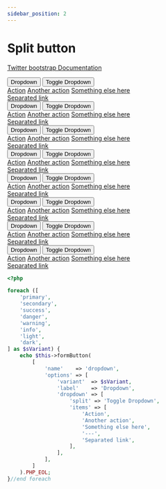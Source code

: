 ```yaml
---
sidebar_position: 2
---
```



# Split button

[Twitter bootstrap Documentation](https://getbootstrap.com/docs/4.5/components/dropdowns/#split-button)

<Tabs>
<TabItem value="result" label="Result" default><HtmlCode bootstrapVersion="4.5"><div class="btn-group dropdown">
    <button type="button" name="dropdown" class="btn btn-primary" value="">Dropdown</button>
    <button type="button" name="dropdown-toggle" class="btn btn-primary dropdown-toggle dropdown-toggle-split" data-toggle="dropdown" role="button" aria-haspopup="true" aria-expanded="false" value=""><span class="sr-only">Toggle Dropdown</span></button>
    <div class="dropdown-menu">
        <a class="dropdown-item" href="#">Action</a>
        <a class="dropdown-item" href="#">Another action</a>
        <a class="dropdown-item" href="#">Something else here</a>
        <div class="dropdown-divider"/>
        <a class="dropdown-item" href="#">Separated link</a>
    </div>
</div>
<div class="btn-group dropdown">
    <button type="button" name="dropdown" class="btn btn-secondary" value="">Dropdown</button>
    <button type="button" name="dropdown-toggle" class="btn btn-secondary dropdown-toggle dropdown-toggle-split" data-toggle="dropdown" role="button" aria-haspopup="true" aria-expanded="false" value=""><span class="sr-only">Toggle Dropdown</span></button>
    <div class="dropdown-menu">
        <a class="dropdown-item" href="#">Action</a>
        <a class="dropdown-item" href="#">Another action</a>
        <a class="dropdown-item" href="#">Something else here</a>
        <div class="dropdown-divider"/>
        <a class="dropdown-item" href="#">Separated link</a>
    </div>
</div>
<div class="btn-group dropdown">
    <button type="button" name="dropdown" class="btn btn-success" value="">Dropdown</button>
    <button type="button" name="dropdown-toggle" class="btn btn-success dropdown-toggle dropdown-toggle-split" data-toggle="dropdown" role="button" aria-haspopup="true" aria-expanded="false" value=""><span class="sr-only">Toggle Dropdown</span></button>
    <div class="dropdown-menu">
        <a class="dropdown-item" href="#">Action</a>
        <a class="dropdown-item" href="#">Another action</a>
        <a class="dropdown-item" href="#">Something else here</a>
        <div class="dropdown-divider"/>
        <a class="dropdown-item" href="#">Separated link</a>
    </div>
</div>
<div class="btn-group dropdown">
    <button type="button" name="dropdown" class="btn btn-danger" value="">Dropdown</button>
    <button type="button" name="dropdown-toggle" class="btn btn-danger dropdown-toggle dropdown-toggle-split" data-toggle="dropdown" role="button" aria-haspopup="true" aria-expanded="false" value=""><span class="sr-only">Toggle Dropdown</span></button>
    <div class="dropdown-menu">
        <a class="dropdown-item" href="#">Action</a>
        <a class="dropdown-item" href="#">Another action</a>
        <a class="dropdown-item" href="#">Something else here</a>
        <div class="dropdown-divider"/>
        <a class="dropdown-item" href="#">Separated link</a>
    </div>
</div>
<div class="btn-group dropdown">
    <button type="button" name="dropdown" class="btn btn-warning" value="">Dropdown</button>
    <button type="button" name="dropdown-toggle" class="btn btn-warning dropdown-toggle dropdown-toggle-split" data-toggle="dropdown" role="button" aria-haspopup="true" aria-expanded="false" value=""><span class="sr-only">Toggle Dropdown</span></button>
    <div class="dropdown-menu">
        <a class="dropdown-item" href="#">Action</a>
        <a class="dropdown-item" href="#">Another action</a>
        <a class="dropdown-item" href="#">Something else here</a>
        <div class="dropdown-divider"/>
        <a class="dropdown-item" href="#">Separated link</a>
    </div>
</div>
<div class="btn-group dropdown">
    <button type="button" name="dropdown" class="btn btn-info" value="">Dropdown</button>
    <button type="button" name="dropdown-toggle" class="btn btn-info dropdown-toggle dropdown-toggle-split" data-toggle="dropdown" role="button" aria-haspopup="true" aria-expanded="false" value=""><span class="sr-only">Toggle Dropdown</span></button>
    <div class="dropdown-menu">
        <a class="dropdown-item" href="#">Action</a>
        <a class="dropdown-item" href="#">Another action</a>
        <a class="dropdown-item" href="#">Something else here</a>
        <div class="dropdown-divider"/>
        <a class="dropdown-item" href="#">Separated link</a>
    </div>
</div>
<div class="btn-group dropdown">
    <button type="button" name="dropdown" class="btn btn-light" value="">Dropdown</button>
    <button type="button" name="dropdown-toggle" class="btn btn-light dropdown-toggle dropdown-toggle-split" data-toggle="dropdown" role="button" aria-haspopup="true" aria-expanded="false" value=""><span class="sr-only">Toggle Dropdown</span></button>
    <div class="dropdown-menu">
        <a class="dropdown-item" href="#">Action</a>
        <a class="dropdown-item" href="#">Another action</a>
        <a class="dropdown-item" href="#">Something else here</a>
        <div class="dropdown-divider"/>
        <a class="dropdown-item" href="#">Separated link</a>
    </div>
</div>
<div class="btn-group dropdown">
    <button type="button" name="dropdown" class="btn btn-dark" value="">Dropdown</button>
    <button type="button" name="dropdown-toggle" class="btn btn-dark dropdown-toggle dropdown-toggle-split" data-toggle="dropdown" role="button" aria-haspopup="true" aria-expanded="false" value=""><span class="sr-only">Toggle Dropdown</span></button>
    <div class="dropdown-menu">
        <a class="dropdown-item" href="#">Action</a>
        <a class="dropdown-item" href="#">Another action</a>
        <a class="dropdown-item" href="#">Something else here</a>
        <div class="dropdown-divider"/>
        <a class="dropdown-item" href="#">Separated link</a>
    </div>
</div></HtmlCode></TabItem>
<TabItem value="source" label="Source">

```php
<?php

foreach ([
    'primary',
    'secondary',
    'success',
    'danger',
    'warning',
    'info',
    'light',
    'dark',
] as $sVariant) {
    echo $this->formButton(
        [
            'name'    => 'dropdown',
            'options' => [
                'variant'  => $sVariant,
                'label'    => 'Dropdown',
                'dropdown' => [
                    'split' => 'Toggle Dropdown',
                    'items' => [
                        'Action',
                        'Another action',
                        'Something else here',
                        '---',
                        'Separated link',
                    ],
                ],
            ],
        ]
    ).PHP_EOL;
}//end foreach

```

</TabItem>
</Tabs>
